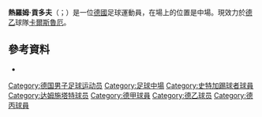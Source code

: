 {{noteTA
|G1=Football
|G2=uefa
|1=zh-hans:贡多夫;zh-hk:干多夫;zh-tw:貢多夫;
|2=zh-hans:热罗姆;zh-hk:謝路美;zh-tw:熱羅姆;
}}
{{Infobox football biography
|image               = Gondorf, Jérôme Werder Bremen 17-18 WP.jpg
|caption             = Gondorf training with [[Werder_Bremen|Werder Bremen]] in 2017
| image_size = 200
|fullname            = 
|birth_date          = {{birth date and age|1988|6|26|df=y}}
|birth_place         = [[西德|西德]][[卡尔斯鲁厄|卡尔斯鲁厄]]
|height              = 1.75 m
|position            = [[中場|中場]]
|currentclub         = [[卡尔斯鲁厄体育俱乐部|卡爾斯魯厄]]
|clubnumber          = 8
|youthyears1         = 
|youthclubs1         = [[卡尔斯鲁厄体育俱乐部|卡爾斯魯厄]]
|youthyears2         = 
|youthclubs2         = TSV Palmbach
|youthyears3         = {{0|0000}}–2008
|youthclubs3         = SV Spielberg
|years1              = 2008–2010
|clubs1              = ASV Durlach
|caps1               = 43
|goals1              = 4
|years2              = 2010
|clubs2              = Stuttgarter Kickers II
|caps2               = 4
|goals2              = 1
|years3              = 2010–2013
|clubs3              = [[斯圖加特踢球者足球俱樂部|斯特加踢球者]]
|caps3               = 74
|goals3              = 10
|years4              = 2013–2017
|clubs4              = [[達斯泰特98體育會|達斯泰特]]
|caps4               = 127
|goals4              = 11
|years5              = 2017–2018
|clubs5              = [[雲達不萊梅體育會|雲達不來梅]]
|caps5               = 21
|goals5              = 1
|years6              = 2018–2020
|clubs6              = [[弗賴堡體育俱樂部|弗賴堡]]
|caps6               = 27
|goals6              = 2
|years7              = 2020
|clubs7              = → [[卡尔斯鲁厄体育俱乐部|卡爾斯魯厄]] (外惜)
|caps7               = 15
|goals7              = 2
|years8              = 2020–
|clubs8              = [[卡尔斯鲁厄体育俱乐部|卡爾斯魯厄]]
|caps8               = 53
|goals8              = 3
|club-update = 22:58, 26 February 2022 (UTC)
}}

'''熱羅姆·貢多夫'''（{{lang-de|Jérôme Gondorf}}；{{bd|1988年|6月26日}}）是一位[[德國|德國]]足球運動員，在場上的位置是中場。現效力於[[德乙|德乙]]球隊[[卡尔斯鲁厄体育俱乐部|卡爾斯魯厄]]。

==參考資料==
*{{fussballdaten|gondorfjerome}}

{{卡爾斯魯厄球員名單}}

{{DEFAULTSORT:Gondorf, Jerome}}
[[Category:德国男子足球运动员|Category:德国男子足球运动员]]
[[Category:足球中場|Category:足球中場]]
[[Category:史特加踢球者球員|Category:史特加踢球者球員]]
[[Category:达姆施塔特球员|Category:达姆施塔特球员]]
[[Category:德甲球員|Category:德甲球員]]
[[Category:德乙球员|Category:德乙球员]]
[[Category:德丙球員|Category:德丙球員]]

{{Sport-bio-stub}}